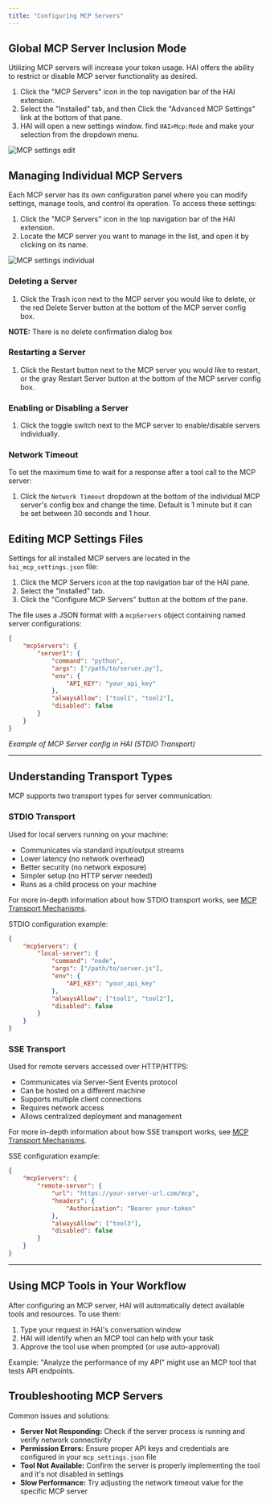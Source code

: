 ```yaml
---
title: "Configuring MCP Servers"
---
```


## Global MCP Server Inclusion Mode

Utilizing MCP servers will increase your token usage. HAI offers the ability to restrict or disable MCP server functionality as desired.

1. Click the "MCP Servers" icon in the top navigation bar of the HAI extension.
2. Select the "Installed" tab, and then Click the "Advanced MCP Settings" link at the bottom of that pane.
3. HAI will open a new settings window. find `HAI>Mcp:Mode` and make your selection from the dropdown menu.

<Frame>
	<img
		src="https://storage.googleapis.com/cline_public_images/docs/assets/MCP-settings-edit%20(1).png"
		alt="MCP settings edit"
	/>
</Frame>

## Managing Individual MCP Servers

Each MCP server has its own configuration panel where you can modify settings, manage tools, and control its operation. To access these settings:

1. Click the "MCP Servers" icon in the top navigation bar of the HAI extension.
2. Locate the MCP server you want to manage in the list, and open it by clicking on its name.

<Frame>
	<img
		src="https://storage.googleapis.com/cline_public_images/docs/assets/MCP-settings-individual.png"
		alt="MCP settings individual"
	/>
</Frame>

### Deleting a Server

1. Click the Trash icon next to the MCP server you would like to delete, or the red Delete Server button at the bottom of the MCP server config box.

**NOTE:** There is no delete confirmation dialog box

### Restarting a Server

1. Click the Restart button next to the MCP server you would like to restart, or the gray Restart Server button at the bottom of the MCP server config box.

### Enabling or Disabling a Server

1. Click the toggle switch next to the MCP server to enable/disable servers individually.

### Network Timeout

To set the maximum time to wait for a response after a tool call to the MCP server:

1. Click the `Network Timeout` dropdown at the bottom of the individual MCP server's config box and change the time. Default is 1 minute but it can be set between 30 seconds and 1 hour.

## Editing MCP Settings Files

Settings for all installed MCP servers are located in the `hai_mcp_settings.json` file:

1. Click the MCP Servers icon at the top navigation bar of the HAI pane.
2. Select the "Installed" tab.
3. Click the "Configure MCP Servers" button at the bottom of the pane.

The file uses a JSON format with a `mcpServers` object containing named server configurations:

```json
{
	"mcpServers": {
		"server1": {
			"command": "python",
			"args": ["/path/to/server.py"],
			"env": {
				"API_KEY": "your_api_key"
			},
			"alwaysAllow": ["tool1", "tool2"],
			"disabled": false
		}
	}
}
```

_Example of MCP Server config in HAI (STDIO Transport)_

---

## Understanding Transport Types

MCP supports two transport types for server communication:

### STDIO Transport

Used for local servers running on your machine:

- Communicates via standard input/output streams
- Lower latency (no network overhead)
- Better security (no network exposure)
- Simpler setup (no HTTP server needed)
- Runs as a child process on your machine

For more in-depth information about how STDIO transport works, see [MCP Transport Mechanisms](/mcp/mcp-transport-mechanisms).

STDIO configuration example:

```json
{
	"mcpServers": {
		"local-server": {
			"command": "node",
			"args": ["/path/to/server.js"],
			"env": {
				"API_KEY": "your_api_key"
			},
			"alwaysAllow": ["tool1", "tool2"],
			"disabled": false
		}
	}
}
```

### SSE Transport

Used for remote servers accessed over HTTP/HTTPS:

- Communicates via Server-Sent Events protocol
- Can be hosted on a different machine
- Supports multiple client connections
- Requires network access
- Allows centralized deployment and management

For more in-depth information about how SSE transport works, see [MCP Transport Mechanisms](/mcp/mcp-transport-mechanisms).

SSE configuration example:

```json
{
	"mcpServers": {
		"remote-server": {
			"url": "https://your-server-url.com/mcp",
			"headers": {
				"Authorization": "Bearer your-token"
			},
			"alwaysAllow": ["tool3"],
			"disabled": false
		}
	}
}
```

---

## Using MCP Tools in Your Workflow

After configuring an MCP server, HAI will automatically detect available tools and resources. To use them:

1. Type your request in HAI's conversation window
2. HAI will identify when an MCP tool can help with your task
3. Approve the tool use when prompted (or use auto-approval)

Example: "Analyze the performance of my API" might use an MCP tool that tests API endpoints.

## Troubleshooting MCP Servers

Common issues and solutions:

- **Server Not Responding:** Check if the server process is running and verify network connectivity
- **Permission Errors:** Ensure proper API keys and credentials are configured in your `mcp_settings.json` file
- **Tool Not Available:** Confirm the server is properly implementing the tool and it's not disabled in settings
- **Slow Performance:** Try adjusting the network timeout value for the specific MCP server

